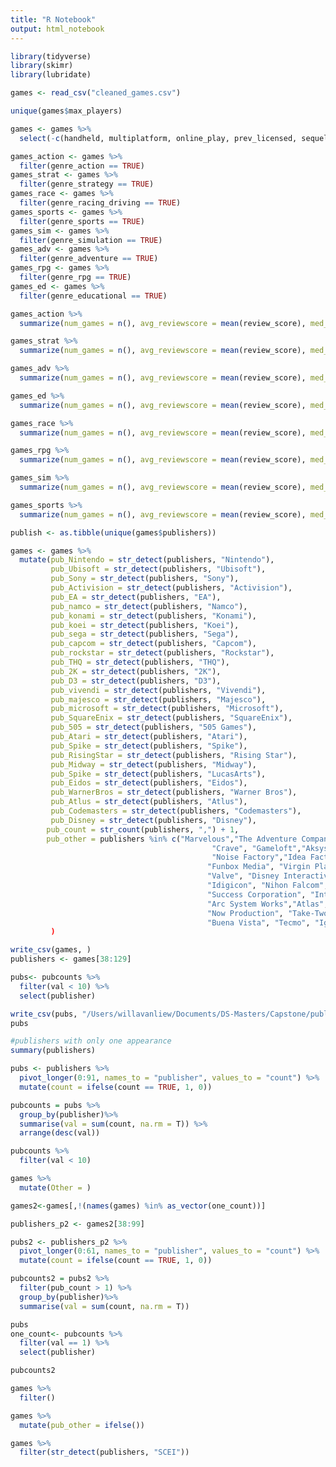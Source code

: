 ```yaml
---
title: "R Notebook"
output: html_notebook
---
```


```r
library(tidyverse)
library(skimr)
library(lubridate) 
```
```r
games <- read_csv("cleaned_games.csv")

unique(games$max_players)
```

```r
games <- games %>%
  select(-c(handheld, multiplatform, online_play, prev_licensed, sequel, re_release))
```

```r
games_action <- games %>%
  filter(genre_action == TRUE)
games_strat <- games %>%
  filter(genre_strategy == TRUE)
games_race <- games %>%
  filter(genre_racing_driving == TRUE)
games_sports <- games %>%
  filter(genre_sports == TRUE)
games_sim <- games %>%
  filter(genre_simulation == TRUE)
games_adv <- games %>%
  filter(genre_adventure == TRUE)
games_rpg <- games %>%
  filter(genre_rpg == TRUE)
games_ed <- games %>%
  filter(genre_educational == TRUE)

games_action %>%
  summarize(num_games = n(), avg_reviewscore = mean(review_score), med_review_score = median(review_score), avg_sales = mean(total_sales), total_total_sales = sum(total_sales))
```
```r
games_strat %>%
  summarize(num_games = n(), avg_reviewscore = mean(review_score), med_review_score = median(review_score), avg_sales = mean(total_sales), total_total_sales = sum(total_sales))
```
```r
games_adv %>%
  summarize(num_games = n(), avg_reviewscore = mean(review_score), med_review_score = median(review_score), avg_sales = mean(total_sales), total_total_sales = sum(total_sales))
```
```r
games_ed %>%
  summarize(num_games = n(), avg_reviewscore = mean(review_score), med_review_score = median(review_score), avg_sales = mean(total_sales), total_total_sales = sum(total_sales))
```

```r
games_race %>%
  summarize(num_games = n(), avg_reviewscore = mean(review_score), med_review_score = median(review_score), avg_sales = mean(total_sales), total_total_sales = sum(total_sales))
```

```r
games_rpg %>%
  summarize(num_games = n(), avg_reviewscore = mean(review_score), med_review_score = median(review_score), avg_sales = mean(total_sales), total_total_sales = sum(total_sales))
```
```r
games_sim %>%
  summarize(num_games = n(), avg_reviewscore = mean(review_score), med_review_score = median(review_score), avg_sales = mean(total_sales), total_total_sales = sum(total_sales))
```
```r
games_sports %>%
  summarize(num_games = n(), avg_reviewscore = mean(review_score), med_review_score = median(review_score), avg_sales = mean(total_sales), total_total_sales = sum(total_sales))
```
```r
publish <- as.tibble(unique(games$publishers))

games <- games %>%
  mutate(pub_Nintendo = str_detect(publishers, "Nintendo"),
         pub_Ubisoft = str_detect(publishers, "Ubisoft"),
         pub_Sony = str_detect(publishers, "Sony"),
         pub_Activision = str_detect(publishers, "Activision"),
         pub_EA = str_detect(publishers, "EA"),
         pub_namco = str_detect(publishers, "Namco"),
         pub_konami = str_detect(publishers, "Konami"),
         pub_koei = str_detect(publishers, "Koei"),
         pub_sega = str_detect(publishers, "Sega"),
         pub_capcom = str_detect(publishers, "Capcom"),
         pub_rockstar = str_detect(publishers, "Rockstar"),
         pub_THQ = str_detect(publishers, "THQ"),
         pub_2K = str_detect(publishers, "2K"),
         pub_D3 = str_detect(publishers, "D3"),
         pub_vivendi = str_detect(publishers, "Vivendi"),
         pub_majesco = str_detect(publishers, "Majesco"),
         pub_microsoft = str_detect(publishers, "Microsoft"),
         pub_SquareEnix = str_detect(publishers, "SquareEnix"),
         pub_505 = str_detect(publishers, "505 Games"),
         pub_Atari = str_detect(publishers, "Atari"),
         pub_Spike = str_detect(publishers, "Spike"),
         pub_RisingStar = str_detect(publishers, "Rising Star"),
         pub_Midway = str_detect(publishers, "Midway"),
         pub_Spike = str_detect(publishers, "LucasArts"),
         pub_Eidos = str_detect(publishers, "Eidos"),
         pub_WarnerBros = str_detect(publishers, "Warner Bros"),
         pub_Atlus = str_detect(publishers, "Atlus"),
         pub_Codemasters = str_detect(publishers, "Codemasters"),
         pub_Disney = str_detect(publishers, "Disney"),
        pub_count = str_count(publishers, ",") + 1,
        pub_other = publishers %in% c("Marvelous","The Adventure Company", "Conspiracy Entertainment","ZOO Digital","Zoo", "Bethesda",
                                             "Crave", "Gameloft","Aksys","Brash","Red Mile Entertainment","Oxygen Games","Sierra Entertainment",
                                             "Noise Factory","Idea Factory","Digital Entertainment Pool", "System 3","Sandlot Games","Destineer",
                                            "Funbox Media", "Virgin Play","V.2 Play","RTL Games", "Nippon Ichi Software", "MumboJumbo", "SNK",
                                            "Valve", "Disney Interactive Studios", "TopWare Interactive","PlayFirst", "Mindscape", "MTV Games",
                                            "Idigicon", "Nihon Falcom", "Deep Silver", "Gamecock", "GameCock", "Xplosiv","Banpresto", "Sting",
                                            "Success Corporation", "Interactive Brains", "SCEI", "NIS America", "The Game Factory", 
                                            "Arc System Works","Atlas","Natsume", "Hudson Soft", "SouthPeak", "Xseed Games", "SNK Playmore", 
                                            "Now Production", "Take-Two Interactive", "Mastiff", "Empire Interactive", "Taito", "Bandai",
                                            "Buena Vista", "Tecmo", "Ignition", "Agetec", "FromSoftware"))
         )

write_csv(games, )
publishers <- games[38:129]

pubs<- pubcounts %>%
  filter(val < 10) %>%
  select(publisher)

write_csv(pubs, "/Users/willavanliew/Documents/DS-Masters/Capstone/publisher.csv")
pubs
```
```r
#publishers with only one appearance
summary(publishers)

pubs <- publishers %>%
  pivot_longer(0:91, names_to = "publisher", values_to = "count") %>%
  mutate(count = ifelse(count == TRUE, 1, 0))

pubcounts = pubs %>%
  group_by(publisher)%>%
  summarise(val = sum(count, na.rm = T)) %>%
  arrange(desc(val))

pubcounts %>%
  filter(val < 10) 

games %>%
  mutate(Other = )
```


```r
games2<-games[,!(names(games) %in% as_vector(one_count))]

publishers_p2 <- games2[38:99]

pubs2 <- publishers_p2 %>%
  pivot_longer(0:61, names_to = "publisher", values_to = "count") %>%
  mutate(count = ifelse(count == TRUE, 1, 0))

pubcounts2 = pubs2 %>%
  filter(pub_count > 1) %>%
  group_by(publisher)%>%
  summarise(val = sum(count, na.rm = T))

pubs
one_count<- pubcounts %>%
  filter(val == 1) %>%
  select(publisher)

pubcounts2
```
```r
games %>%
  filter()


```

```r
games %>%
  mutate(pub_other = ifelse())
```

```r
games %>%
  filter(str_detect(publishers, "SCEI"))
```

